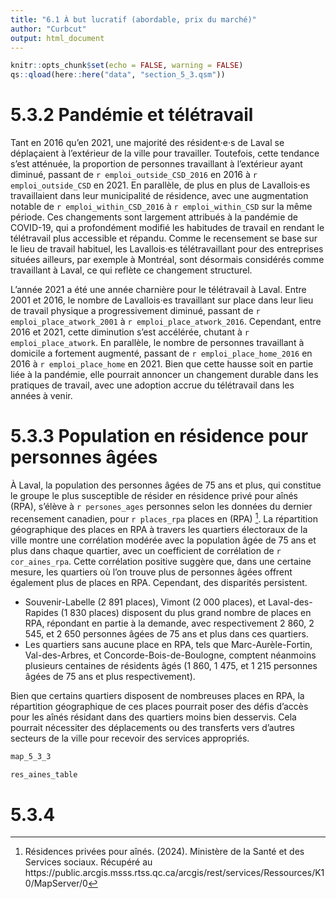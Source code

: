 ```yaml
---
title: "6.1 À but lucratif (abordable, prix du marché)"
author: "Curbcut"
output: html_document
---
```


```r
knitr::opts_chunk$set(echo = FALSE, warning = FALSE)
qs::qload(here::here("data", "section_5_3.qsm"))
```

# 5.3.2 Pandémie et télétravail

Tant en 2016 qu'en 2021, une majorité des résident·e·s de Laval se déplaçaient à l'extérieur de la ville pour travailler. Toutefois, cette tendance s'est atténuée, la proportion de personnes travaillant à l'extérieur ayant diminué, passant de `r emploi_outside_CSD_2016` en 2016 à `r emploi_outside_CSD` en 2021. En parallèle, de plus en plus de Lavallois·es travaillaient dans leur municipalité de résidence, avec une augmentation notable de `r emploi_within_CSD_2016` à `r emploi_within_CSD` sur la même période. Ces changements sont largement attribués à la pandémie de COVID-19, qui a profondément modifié les habitudes de travail en rendant le télétravail plus accessible et répandu. Comme le recensement se base sur le lieu de travail habituel, les Lavallois·es télétravaillant pour des entreprises situées ailleurs, par exemple à Montréal, sont désormais considérés comme travaillant à Laval, ce qui reflète ce changement structurel.

L'année 2021 a été une année charnière pour le télétravail à Laval. Entre 2001 et 2016, le nombre de Lavallois·es travaillant sur place dans leur lieu de travail physique a progressivement diminué, passant de `r emploi_place_atwork_2001` à `r emploi_place_atwork_2016`. Cependant, entre 2016 et 2021, cette diminution s'est accélérée, chutant à `r emploi_place_atwork`. En parallèle, le nombre de personnes travaillant à domicile a fortement augmenté, passant de `r emploi_place_home_2016` en 2016 à `r emploi_place_home` en 2021. Bien que cette hausse soit en partie liée à la pandémie, elle pourrait annoncer un changement durable dans les pratiques de travail, avec une adoption accrue du télétravail dans les années à venir.

# 5.3.3 Population en résidence pour personnes âgées

À Laval, la population des personnes âgées de 75 ans et plus, qui constitue le groupe le plus susceptible de résider en résidence privé pour aînés (RPA), s'élève à `r persones_ages` personnes selon les données du dernier recensement canadien, pour `r places_rpa` places en (RPA) ^[Résidences privées pour aînés. (2024). Ministère de la Santé et des Services sociaux. Récupéré au https://public.arcgis.msss.rtss.qc.ca/arcgis/rest/services/Ressources/K10/MapServer/0]. La répartition géographique des places en RPA à travers les quartiers électoraux de la ville montre une corrélation modérée avec la population âgée de 75 ans et plus dans chaque quartier, avec un coefficient de corrélation de `r cor_aines_rpa`. Cette corrélation positive suggère que, dans une certaine mesure, les quartiers où l'on trouve plus de personnes âgées offrent également plus de places en RPA. Cependant, des disparités persistent.

- Souvenir-Labelle (2 891 places), Vimont (2 000 places), et Laval-des-Rapides (1 830 places) disposent du plus grand nombre de places en RPA, répondant en partie à la demande, avec respectivement 2 860, 2 545, et 2 650 personnes âgées de 75 ans et plus dans ces quartiers.
- Les quartiers sans aucune place en RPA, tels que Marc-Aurèle-Fortin, Val-des-Arbres, et Concorde-Bois-de-Boulogne, comptent néanmoins plusieurs centaines de résidents âgés (1 860, 1 475, et 1 215 personnes âgées de 75 ans et plus respectivement).

Bien que certains quartiers disposent de nombreuses places en RPA, la répartition géographique de ces places pourrait poser des défis d'accès pour les aînés résidant dans des quartiers moins bien desservis. Cela pourrait nécessiter des déplacements ou des transferts vers d'autres secteurs de la ville pour recevoir des services appropriés.

```r
map_5_3_3
```

```r
res_aines_table
```

# 5.3.4



